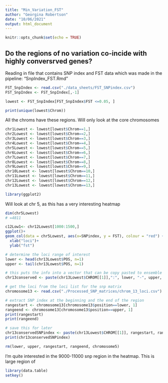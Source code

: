 ```yaml
---
title: "Min_Variation_FST"
author: "Georgina Robertson"
date: "10/06/2021"
output: html_document
---
```


```r
knitr::opts_chunk$set(echo = TRUE)
```

## Do the regions of no variation co-incide with highly conversrved genes?

Reading in file that contains SNP index and FST data which was made in the pipeline: "SnpIndex_FST.Rmd"
```r
FST_SnpIndex <- read.csv("./data_sheets/FST_SNPindex.csv")
FST_SnpIndex <- FST_SnpIndex[,-1]
```

```r
lowest <- FST_SnpIndex[FST_SnpIndex$FST <=0.05, ]
```

```r
print(unique(lowest$Chrom))
```
All the chroms have these regions.
Will only look at the core chromosomes

```r
chr1Lowest <- lowest[lowest$Chrom==1,]
chr2Lowest <- lowest[lowest$Chrom==2,]
chr3Lowest <- lowest[lowest$Chrom==3,]
chr4Lowest <- lowest[lowest$Chrom==4,]
chr5Lowest <- lowest[lowest$Chrom==5,]
chr6Lowest <- lowest[lowest$Chrom==6,]
chr7Lowest <- lowest[lowest$Chrom==7,]
chr8Lowest <- lowest[lowest$Chrom==8,]
chr9Lowest <- lowest[lowest$Chrom==9,]
chr10Lowest <- lowest[lowest$Chrom==10,]
chr11Lowest <- lowest[lowest$Chrom==11,]
chr12Lowest <- lowest[lowest$Chrom==12,]
chr13Lowest <- lowest[lowest$Chrom==13,]
```

```r
library(ggplot2)
```

Will look at chr 5, as this has a very interesting heatmap
```r
dim(chr5Lowest)
# =4811

c12Low1<- chr12Lowest[1000:1500,]
ggplot()+
geom_col(data = chr5Lowest, aes(x=SNPindex, y = FST), colour = "red") +
  xlab("loci")+
  ylab("fst")
```


```r
# determine the loci range of interest
lower <- head(chr13Lowest$POS, n=1)
upper <- tail(chr13Lowest$POS, n=1)

# this puts the info into a vector that can be copy pasted to ensemble
chr13conserved <- paste(chr13Lowest$CHROM[[1]],":", lower, "-", upper, sep = "")

# get the loci from the loci list for the snp matrix
chromosome13 <- read.csv("./Processed_SNP_matrices/chrom_13_loci.csv")

# extract SNP index at the beginning and the end of the region
rangestart <- chromosome13[chromosome13$position==lower, 1]
rangeend <- chromosome13[chromosome13$position==upper, 1]
print(rangestart)
print(rangeend)

# save this for later
chr13conservedSNPindex <- paste(chr13Lowest$CHROM[[1]], rangestart, rangeend, sep = ":")
print(chr13conservedSNPindex)

rm(lower, upper, rangestart, rangeend, chromosome5)
```

I'm quite interested in the 9000-11000 snp region in the heatmap. This is large region of 


```r
library(data.table)
setkey()
```
```r
```

